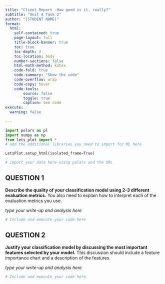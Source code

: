 ```yaml
---
title: "Client Report -How good is it, really?"
subtitle: "Unit 4 Task 2"
author: "[STUDENT NAME]"
format:
  html:
    self-contained: true
    page-layout: full
    title-block-banner: true
    toc: true
    toc-depth: 3
    toc-location: body
    number-sections: false
    html-math-method: katex
    code-fold: true
    code-summary: "Show the code"
    code-overflow: wrap
    code-copy: hover
    code-tools:
        source: false
        toggle: true
        caption: See code
execute: 
  warning: false
    
---
```


```python
import polars as pl
import numpy as np
from lets_plot import *
# add the additional libraries you need to import for ML here

LetsPlot.setup_html(isolated_frame=True)
```


```python
# import your data here using polars and the URL


```

## QUESTION 1

__Describe the quality of your classification model using 2-3 different evaluation metrics.__ You also need to explain how to interpret each of the evaluation metrics you use.  

_type your write-up and analysis here_

```python
# Include and execute your code here


```


## QUESTION 2

__Justify your classification model by discussing the most important features selected by your model.__ This discussion should include a feature importance chart and a description of the features.

_type your write-up and analysis here_

```python
# Include and execute your code here


```